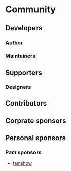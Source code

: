 
# Community

## Developers

### Author

<Grid>
  <Profile
    avatar="https://avatars.githubusercontent.com/u/953956"
    name="Yusuke Hirao"
    desc="Core developer"
    github="https://github.com/YusukeHirao"
    twitter="https://twitter.com/cloud10designs"
  />
</Grid>

### Maintainers

<Grid>
  <Profile
    avatar="https://avatars.githubusercontent.com/u/4703128"
    name="Naoya Yamashita"
    desc="Maintains dockerfile"
    github="https://github.com/conao3"
    twitter="https://twitter.com/conao_3"
  />
  <Profile
    avatar="https://avatars.githubusercontent.com/u/28397593"
    name="tyankatsu"
    desc="Maintains GitHub Actions"
    github="https://github.com/tyankatsu0105"
    twitter="https://twitter.com/tyankatsu5"
  />
  <Profile
    avatar="https://avatars.githubusercontent.com/u/34136752"
    name="Kagan"
    desc="Maintains website"
    github="https://github.com/kagankan"
    twitter="https://twitter.com/kagan_dev"
  />
</Grid>

## Supporters

### Designers

<Grid>
  <Profile
    avatar="https://avatars.githubusercontent.com/u/30553531"
    name="Miruka"
    desc="Designs logo and brand"
    github="https://github.com/MirukaJP"
    twitter="https://twitter.com/Miruka_jp"
  />
</Grid>

## Contributors

<Grid colWidth="10em">
  <Contributors />
</Grid>

## Corprate sponsors

<Grid>
  <Profile
    avatar="https://avatars.githubusercontent.com/u/1551649"
    name="Velc Inc."
    website="https://www.velc.co.jp"
    github="https://github.com/Velc"
    twitter="theboardjp"
  />
</Grid>

## Personal sponsors

<Grid colWidth="10em">
  <Profile
    mini
    avatar="https://avatars.githubusercontent.com/u/91733847"
    name="Tokitake"
    github="https://github.com/Tokitake"
  />
  <Profile
    mini
    avatar="https://avatars.githubusercontent.com/u/1996642"
    name="yamanoku"
    github="https://github.com/yamanoku"
  />
  <Profile
    mini
    avatar="https://avatars.githubusercontent.com/u/6581173"
    name="miita"
    github="https://github.com/mikimhk"
  />
  <Profile
    mini
    avatar="https://avatars.githubusercontent.com/u/111797"
    name="Yasuo Fukuda"
    github="https://github.com/sigwyg"
  />
  <Profile
    mini
    avatar="https://avatars.githubusercontent.com/u/802921"
    name="Hideyuki Saito"
    github="https://github.com/hideyukisaito"
  />
  <Profile
    mini
    avatar="https://avatars.githubusercontent.com/u/91047157"
    name="shamokit"
    github="https://github.com/shamokit"
  />
  <Profile
    mini
    avatar="https://avatars.githubusercontent.com/u/18516475"
    name="takanorip"
    github="https://github.com/takanorip"
  />
</Grid>

### Past sponsors

- [tamshow](https://github.com/tamshow)
